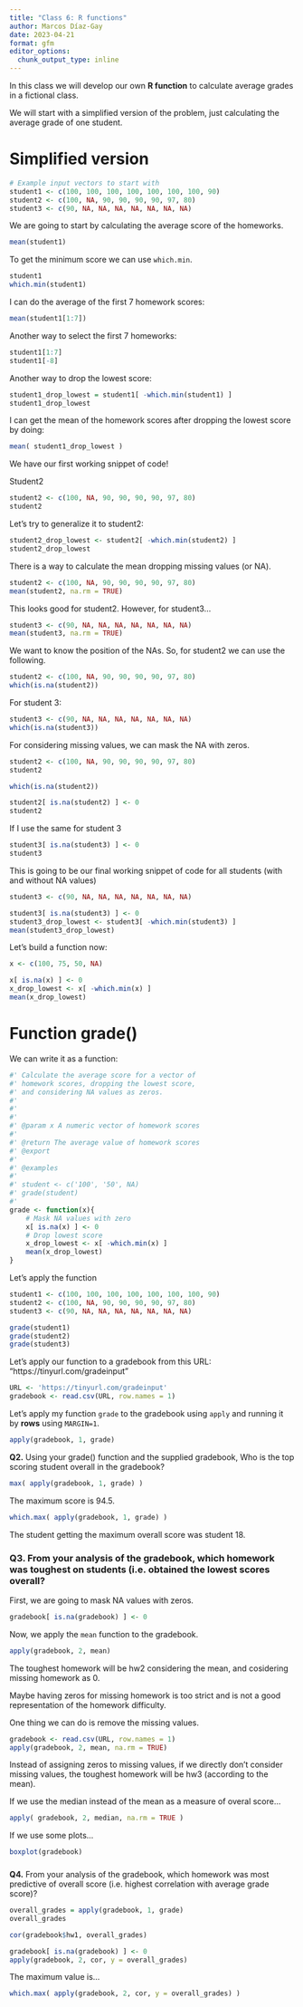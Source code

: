 ```yaml
---
title: "Class 6: R functions"
author: Marcos Díaz-Gay
date: 2023-04-21
format: gfm
editor_options: 
  chunk_output_type: inline
---
```


In this class we will develop our own **R function** to calculate average grades in a fictional class.

We will start with a simplified version of the problem, just calculating the average grade of one student.

# Simplified version

```r
# Example input vectors to start with
student1 <- c(100, 100, 100, 100, 100, 100, 100, 90)
student2 <- c(100, NA, 90, 90, 90, 90, 97, 80)
student3 <- c(90, NA, NA, NA, NA, NA, NA, NA)
```

We are going to start by calculating the average score of the homeworks.

```r
mean(student1)
```

To get the minimum score we can use `which.min`.

```r
student1
which.min(student1)
```

I can do the average of the first 7 homework scores:

```r
mean(student1[1:7])
```

Another way to select the first 7 homeworks:

```r
student1[1:7]
student1[-8]
```

Another way to drop the lowest score:

```r
student1_drop_lowest = student1[ -which.min(student1) ]
student1_drop_lowest
```

I can get the mean of the homework scores after dropping the lowest score by doing:

```r
mean( student1_drop_lowest )
```

We have our first working snippet of code!

Student2

```r
student2 <- c(100, NA, 90, 90, 90, 90, 97, 80)
student2
```

Let's try to generalize it to student2:

```r
student2_drop_lowest <- student2[ -which.min(student2) ]
student2_drop_lowest

```

There is a way to calculate the mean dropping missing values (or NA).

```r
student2 <- c(100, NA, 90, 90, 90, 90, 97, 80)
mean(student2, na.rm = TRUE)
```

This looks good for student2. However, for student3...

```r
student3 <- c(90, NA, NA, NA, NA, NA, NA, NA)
mean(student3, na.rm = TRUE)
```

We want to know the position of the NAs. So, for student2 we can use the following.

```r
student2 <- c(100, NA, 90, 90, 90, 90, 97, 80)
which(is.na(student2))
```

For student 3:

```r
student3 <- c(90, NA, NA, NA, NA, NA, NA, NA)
which(is.na(student3))
```

For considering missing values, we can mask the NA with zeros.

```r
student2 <- c(100, NA, 90, 90, 90, 90, 97, 80)
student2
```

```r
which(is.na(student2))
```

```r
student2[ is.na(student2) ] <- 0
student2
```

If I use the same for student 3

```r
student3[ is.na(student3) ] <- 0
student3
```

This is going to be our final working snippet of code for all students (with and without NA values)

```r
student3 <- c(90, NA, NA, NA, NA, NA, NA, NA)

student3[ is.na(student3) ] <- 0
student3_drop_lowest <- student3[ -which.min(student3) ]
mean(student3_drop_lowest)
```

Let's build a function now:

```r
x <- c(100, 75, 50, NA)

x[ is.na(x) ] <- 0
x_drop_lowest <- x[ -which.min(x) ]
mean(x_drop_lowest)
```

# Function grade()

We can write it as a function:

```r
#' Calculate the average score for a vector of
#' homework scores, dropping the lowest score,
#' and considering NA values as zeros.
#' 
#' 
#'
#' @param x A numeric vector of homework scores
#'
#' @return The average value of homework scores
#' @export
#'
#' @examples
#' 
#' student <- c('100', '50', NA)
#' grade(student)
#' 
grade <- function(x){
    # Mask NA values with zero
    x[ is.na(x) ] <- 0
    # Drop lowest score
    x_drop_lowest <- x[ -which.min(x) ]
    mean(x_drop_lowest)
}
```

Let's apply the function

```r
student1 <- c(100, 100, 100, 100, 100, 100, 100, 90)
student2 <- c(100, NA, 90, 90, 90, 90, 97, 80)
student3 <- c(90, NA, NA, NA, NA, NA, NA, NA)

grade(student1)
grade(student2)
grade(student3)
```

Let's apply our function to a gradebook from this URL: "https://tinyurl.com/gradeinput"

```r
URL <- 'https://tinyurl.com/gradeinput'
gradebook <- read.csv(URL, row.names = 1)
```

Let's apply my function `grade` to the gradebook using `apply` and running it by **rows** using `MARGIN=1`.

```r
apply(gradebook, 1, grade)
```

**Q2.** Using your grade() function and the supplied gradebook, Who is the top scoring student overall in the gradebook?

```r
max( apply(gradebook, 1, grade) )
```

The maximum score is 94.5.

```r
which.max( apply(gradebook, 1, grade) )
```

The student getting the maximum overall score was student 18.

### **Q3.** From your analysis of the gradebook, which homework was toughest on students (i.e. obtained the lowest scores overall?

First, we are going to mask NA values with zeros.

```r
gradebook[ is.na(gradebook) ] <- 0
```

Now, we apply the `mean` function to the gradebook.

```r
apply(gradebook, 2, mean)
```

The toughest homework will be hw2 considering the mean, and cosidering missing homework as 0.

Maybe having zeros for missing homework is too strict and is not a good representation of the homework difficulty.

One thing we can do is remove the missing values.

```r
gradebook <- read.csv(URL, row.names = 1)
apply(gradebook, 2, mean, na.rm = TRUE)
```

Instead of assigning zeros to missing values, if we directly don't consider missing values, the toughest homework will be hw3 (according to the mean).

If we use the median instead of the mean as a measure of overal score...

```r
apply( gradebook, 2, median, na.rm = TRUE )
```

If we use some plots...

```r
boxplot(gradebook)
```

### 

**Q4.** From your analysis of the gradebook, which homework was most predictive of overall score (i.e. highest correlation with average grade score)?

```r
overall_grades = apply(gradebook, 1, grade)
overall_grades
```

```r
cor(gradebook$hw1, overall_grades)
```

```r
gradebook[ is.na(gradebook) ] <- 0
apply(gradebook, 2, cor, y = overall_grades)
```

The maximum value is...

```r
which.max( apply(gradebook, 2, cor, y = overall_grades) )
```
